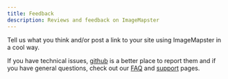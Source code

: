 ```yaml
---
title: Feedback
description: Reviews and feedback on ImageMapster
---
```



Tell us what you think and/or post a link to your site using ImageMapster in a cool way.

If you have technical issues, [github](https://github.com/jamietre/ImageMapster/issues) is a better place to report them and if you have general questions,
check out our [FAQ](./faq.md) and [support](https://github.com/jamietre/ImageMapster/blob/main/SUPPORT.md) pages.

<Disqus
  pageId="imagemapster-feedback"
  pageUrl="http://www.outsharked.com/imagemapster/default.aspx?feedback.html"
/>
